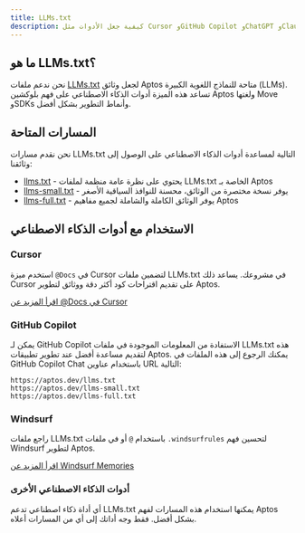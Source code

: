 ```yaml
---
title: LLMs.txt
description: كيفية جعل الأدوات مثل Cursor وGitHub Copilot وChatGPT وClaude تفهم وثائق Aptos.
---
```


## ما هو LLMs.txt؟

نحن ندعم ملفات [LLMs.txt](https://llmstxt.org/) لجعل وثائق Aptos متاحة للنماذج اللغوية الكبيرة (LLMs). تساعد هذه الميزة أدوات الذكاء الاصطناعي على فهم بلوكشين Aptos ولغتها Move وSDKs وأنماط التطوير بشكل أفضل.

## المسارات المتاحة

نحن نقدم مسارات LLMs.txt التالية لمساعدة أدوات الذكاء الاصطناعي على الوصول إلى وثائقنا:

- [llms.txt](/llms.txt) - يحتوي على نظرة عامة منظمة لملفات LLMs.txt الخاصة بـ Aptos
- [llms-small.txt](/llms-small.txt) - يوفر نسخة مختصرة من الوثائق، محسنة للنوافذ السياقية الأصغر
- [llms-full.txt](/llms-full.txt) - يوفر الوثائق الكاملة والشاملة لجميع مفاهيم Aptos

## الاستخدام مع أدوات الذكاء الاصطناعي

### Cursor

استخدم ميزة `@Docs` في Cursor لتضمين ملفات LLMs.txt في مشروعك. يساعد ذلك Cursor على تقديم اقتراحات كود أكثر دقة ووثائق لتطوير Aptos.

[اقرأ المزيد عن @Docs في Cursor](https://docs.cursor.com/context/@-symbols/@-docs)

### GitHub Copilot

يمكن لـ GitHub Copilot الاستفادة من المعلومات الموجودة في ملفات LLMs.txt هذه لتقديم مساعدة أفضل عند تطوير تطبيقات Aptos. يمكنك الرجوع إلى هذه الملفات في GitHub Copilot Chat باستخدام عناوين URL التالية:

```
https://aptos.dev/llms.txt
https://aptos.dev/llms-small.txt
https://aptos.dev/llms-full.txt
```

### Windsurf

راجع ملفات LLMs.txt باستخدام `@` أو في ملفات `.windsurfrules` لتحسين فهم Windsurf لتطوير Aptos.

[اقرأ المزيد عن Windsurf Memories](https://docs.codeium.com/windsurf/memories#memories-and-rules)

### أدوات الذكاء الاصطناعي الأخرى

أي أداة ذكاء اصطناعي تدعم LLMs.txt يمكنها استخدام هذه المسارات لفهم Aptos بشكل أفضل. فقط وجه أداتك إلى أي من المسارات أعلاه.
